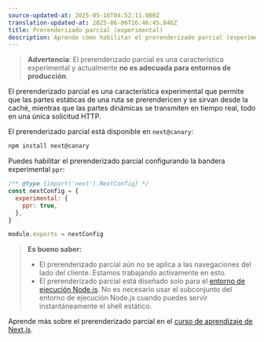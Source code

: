 ```yaml
---
source-updated-at: 2025-05-16T04:52:11.000Z
translation-updated-at: 2025-06-06T16:46:45.846Z
title: Prerenderizado parcial (experimental)
description: Aprende cómo habilitar el prerenderizado parcial (experimental) en Next.js 14.
---
```


> **Advertencia**: El prerenderizado parcial es una característica experimental y actualmente **no es adecuada para entornos de producción**.

El prerenderizado parcial es una característica experimental que permite que las partes estáticas de una ruta se prerendericen y se sirvan desde la caché, mientras que las partes dinámicas se transmiten en tiempo real, todo en una única solicitud HTTP.

El prerenderizado parcial está disponible en `next@canary`:

```bash filename="Terminal"
npm install next@canary
```

Puedes habilitar el prerenderizado parcial configurando la bandera experimental `ppr`:

```js filename="next.config.js"
/** @type {import('next').NextConfig} */
const nextConfig = {
  experimental: {
    ppr: true,
  },
}

module.exports = nextConfig
```

> **Es bueno saber:**
>
> - El prerenderizado parcial aún no se aplica a las navegaciones del lado del cliente. Estamos trabajando activamente en esto.
> - El prerenderizado parcial está diseñado solo para el [entorno de ejecución Node.js](/docs/app/building-your-application/rendering/edge-and-nodejs-runtimes). No es necesario usar el subconjunto del entorno de ejecución Node.js cuando puedes servir instantáneamente el shell estático.

Aprende más sobre el prerenderizado parcial en el [curso de aprendizaje de Next.js](/learn/dashboard-app/partial-prerendering).